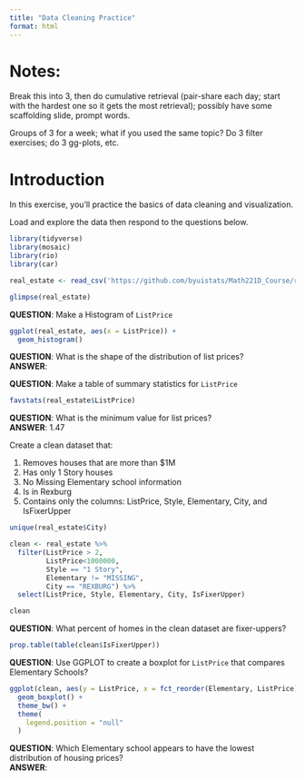 ```yaml
---
title: "Data Cleaning Practice"
format: html
---
```



# Notes:  

Break this into 3, then do cumulative retrieval (pair-share each day; start with the hardest one so it gets the most retrieval); possibly have some scaffolding slide, prompt words.  

Groups of 3 for a week; what if you used the same topic?  Do 3 filter exercises; do 3 gg-plots, etc.  

# Introduction

In this exercise, you'll practice the basics of data cleaning and visualization.  

Load and explore the data then respond to the questions below.  


```r
library(tidyverse)
library(mosaic)
library(rio)
library(car)

real_estate <- read_csv('https://github.com/byuistats/Math221D_Course/raw/refs/heads/main/Data/MadisonCountyRealEstateA.csv')

glimpse(real_estate)

```

__QUESTION__:  Make a Histogram of `ListPrice`

```r

ggplot(real_estate, aes(x = ListPrice)) +
  geom_histogram()

```

__QUESTION__:  What is the shape of the distribution of list prices?  
__ANSWER__:  


__QUESTION__:  Make a table of summary statistics for `ListPrice`

```r

favstats(real_estate$ListPrice)

```



__QUESTION__:  What is the minimum value for list prices?  
__ANSWER__:  1.47



Create a clean dataset that:

  1. Removes houses that are more than $1M
  2. Has only 1 Story houses
  3. No Missing Elementary school information
  4. Is in Rexburg
  5. Contains only the columns: ListPrice, Style, Elementary, City, and IsFixerUpper
  
  
```r

unique(real_estate$City)

clean <- real_estate %>%
  filter(ListPrice > 2,
         ListPrice<1000000,
         Style == "1 Story",
         Elementary != "MISSING",
         City == "REXBURG") %>%
  select(ListPrice, Style, Elementary, City, IsFixerUpper)

clean

```


__QUESTION__:  What percent of homes in the clean dataset are fixer-uppers?

```r

prop.table(table(clean$IsFixerUpper))

```

__QUESTION__:  Use GGPLOT to create a boxplot for `ListPrice` that compares Elementary Schools?  


```r

ggplot(clean, aes(y = ListPrice, x = fct_reorder(Elementary, ListPrice), fill=Elementary)) +
  geom_boxplot() +
  theme_bw() +
  theme(
    legend.position = "null"
  )

```


__QUESTION__:  Which Elementary school appears to have the lowest distribution of housing prices?  
__ANSWER__:  
